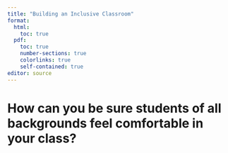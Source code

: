 ```yaml
---
title: "Building an Inclusive Classroom"
format: 
  html:
    toc: true
  pdf:
    toc: true
    number-sections: true
    colorlinks: true
    self-contained: true
editor: source
---
```


# How can you be sure students of all backgrounds feel comfortable in your class? {#inclusive-classroom}
